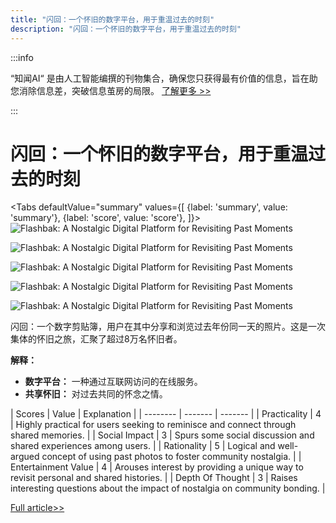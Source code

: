 ```yaml
---
title: "闪回：一个怀旧的数字平台，用于重温过去的时刻"
description: "闪回：一个怀旧的数字平台，用于重温过去的时刻"
---
```



:::info

“知闻AI“ 是由人工智能编撰的刊物集合，确保您只获得最有价值的信息，旨在助您消除信息差，突破信息茧房的局限。  [了解更多 >>](/)

:::

# 闪回：一个怀旧的数字平台，用于重温过去的时刻


<Tabs
	defaultValue="summary"
	values={[
	{label: 'summary', value: 'summary'},
	{label: 'score', value: 'score'},
]}>
<TabItem value="summary">
<img
  src="https://image.informedainews.com/2024/06/08/To-lE0-1717825175-0.jpg"
  alt="Flashbak: A Nostalgic Digital Platform for Revisiting Past Moments"
/>

<img
  src="https://image.informedainews.com/2024/06/08/To-G8u-1717825175-1.jpg"
  alt="Flashbak: A Nostalgic Digital Platform for Revisiting Past Moments"
/>

<img
  src="https://image.informedainews.com/2024/06/08/To-lk1-1717825175-2.jpg"
  alt="Flashbak: A Nostalgic Digital Platform for Revisiting Past Moments"
/>

<img
  src="https://image.informedainews.com/2024/06/08/To-nVZ-1717825175-3.jpg"
  alt="Flashbak: A Nostalgic Digital Platform for Revisiting Past Moments"
/>

<img
  src="https://image.informedainews.com/2024/06/08/To-t4q-1717825175-4.jpg"
  alt="Flashbak: A Nostalgic Digital Platform for Revisiting Past Moments"
/>



闪回：一个数字剪贴簿，用户在其中分享和浏览过去年份同一天的照片。这是一次集体的怀旧之旅，汇聚了超过8万名怀旧者。

**解释：**
- **数字平台：** 一种通过互联网访问的在线服务。
- **共享怀旧：** 对过去共同的怀念之情。
</TabItem>
<TabItem value="score">
	| Scores     | Value   | Explanation |
	| -------- | ------- | ------- |
	| Practicality  | 4    | Highly practical for users seeking to reminisce and connect through shared memories.    |
	| Social Impact | 3     | Spurs some social discussion and shared experiences among users.    |
	| Rationality    | 5    | Logical and well-argued concept of using past photos to foster community nostalgia.    |
	| Entertainment Value    | 4    | Arouses interest by providing a unique way to revisit personal and shared histories.    |
	| Depth Of Thought    | 3    | Raises interesting questions about the impact of nostalgia on community bonding.    |
</TabItem>
</Tabs>

[Full article>>](https://www.producthunt.com/posts/flashbak)

